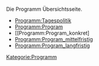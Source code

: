 Die Programm Übersichtsseite.


*[[Programm:Tagespolitik]]
*[[Programm:Program]]
*[[Programm:Program_konkret]
*[[Programm:Program_mittelfristig]]
*[[Programm:Program_langfristig]]


[[Kategorie:Programm]]